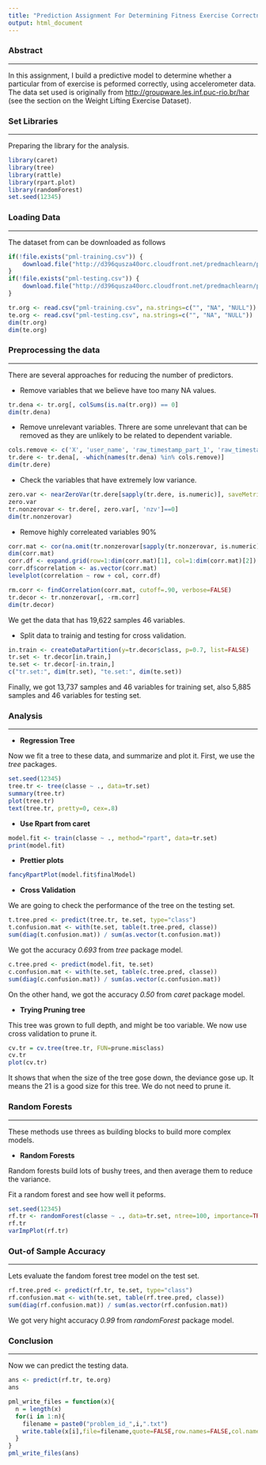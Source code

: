 ```yaml
---
title: "Prediction Assignment For Determining Fitness Exercise Correctness"
output: html_document
---
```


### Abstract

---

In this assignment, I build a predictive model to determine whether a particular from of exercise is peformed correctly, using accelerometer data. The data set used is originally from [http://groupware.les.inf.puc-rio.br/har](http://groupware.les.inf.puc-rio.br/har) (see the section on the Weight Lifting Exercise Dataset). 

### Set Libraries

---

Preparing the library for the analysis.

```r
library(caret)
library(tree)
library(rattle)
library(rpart.plot)
library(randomForest)
set.seed(12345)
```

### Loading Data

---

The dataset from can be downloaded as follows

```r
if(!file.exists("pml-training.csv")) {
    download.file("http://d396qusza40orc.cloudfront.net/predmachlearn/pml-training.csv", destfile="pml-training.csv")
}
if(!file.exists("pml-testing.csv")) {
    download.file("http://d396qusza40orc.cloudfront.net/predmachlearn/pml-testing.csv", destfile="pml-testing.csv")
}

tr.org <- read.csv("pml-training.csv", na.strings=c("", "NA", "NULL"))
te.org <- read.csv("pml-testing.csv", na.strings=c("", "NA", "NULL"))
dim(tr.org)
dim(te.org)
```

### Preprocessing the data

---


There are several approaches for reducing the number of predictors.

* Remove variables that we believe have too many NA values.

```r
tr.dena <- tr.org[, colSums(is.na(tr.org)) == 0]
dim(tr.dena)
```

* Remove unrelevant variables. Threre are some unrelevant that can be removed as they are unlikely to be related to dependent variable.

```r
cols.remove <- c('X', 'user_name', 'raw_timestamp_part_1', 'raw_timestamp_part_2', 'cvtd_timestamp', 'new_window', 'num_window')
tr.dere <- tr.dena[, -which(names(tr.dena) %in% cols.remove)]
dim(tr.dere)
```

* Check the variables that have extremely low variance.

```r
zero.var <- nearZeroVar(tr.dere[sapply(tr.dere, is.numeric)], saveMetrics=TRUE)
zero.var
tr.nonzerovar <- tr.dere[, zero.var[, 'nzv']==0]
dim(tr.nonzerovar)
```

* Remove highly correleated variables 90%

```r
corr.mat <- cor(na.omit(tr.nonzerovar[sapply(tr.nonzerovar, is.numeric)]))
dim(corr.mat)
corr.df <- expand.grid(row=1:dim(corr.mat)[1], col=1:dim(corr.mat)[2])
corr.df$correlation <- as.vector(corr.mat)
levelplot(correlation ~ row + col, corr.df)
```

```r
rm.corr <- findCorrelation(corr.mat, cutoff=.90, verbose=FALSE)
tr.decor <- tr.nonzerovar[, -rm.corr]
dim(tr.decor)
```

We get the data that has 19,622 samples 46 variables.

* Split data to trainig and testing for cross validation.

```r
in.train <- createDataPartition(y=tr.decor$class, p=0.7, list=FALSE)
tr.set <- tr.decor[in.train,]
te.set <- tr.decor[-in.train,]
c("tr.set:", dim(tr.set), "te.set:", dim(te.set))
```

Finally, we got 13,737 samples and 46 variables for training set, also 5,885 samples and 46 variables for testing set.

### Analysis

---

* **Regression Tree**

Now we fit a tree to these data, and summarize and plot it. First, we use the *tree* packages.

```r
set.seed(12345)
tree.tr <- tree(classe ~ ., data=tr.set)
summary(tree.tr)
plot(tree.tr)
text(tree.tr, pretty=0, cex=.8)
```

* **Use Rpart from caret**

```r
model.fit <- train(classe ~ ., method="rpart", data=tr.set)
print(model.fit)
```

* **Prettier plots**

```r
fancyRpartPlot(model.fit$finalModel)
```

* **Cross Validation**

We are going to check the performance of the tree on the testing set.

```r
t.tree.pred <- predict(tree.tr, te.set, type="class")
t.confusion.mat <- with(te.set, table(t.tree.pred, classe))
sum(diag(t.confusion.mat)) / sum(as.vector(t.confusion.mat))
```

We got the accuracy *0.693* from *tree* package model.

```r
c.tree.pred <- predict(model.fit, te.set)
c.confusion.mat <- with(te.set, table(c.tree.pred, classe))
sum(diag(c.confusion.mat)) / sum(as.vector(c.confusion.mat))
```

On the other hand, we got the accuracy *0.50* from *caret* package model.

* **Trying Pruning tree**

This tree was grown to full depth, and might be too variable. We now use cross validation to prune it.

```r
cv.tr = cv.tree(tree.tr, FUN=prune.misclass)
cv.tr
plot(cv.tr)
```

It shows that when the size of the tree gose down, the deviance gose up. It means the 21 is a good size for this tree. We do not need to prune it.

### Random Forests

---

These methods use threes as building blocks to build more complex models.

* **Random Forests**

Random forests build lots of bushy trees, and then average them to reduce the variance.

Fit a random forest and see how well it peforms.

```r
set.seed(12345)
rf.tr <- randomForest(classe ~ ., data=tr.set, ntree=100, importance=TRUE)
rf.tr
varImpPlot(rf.tr)
```

### Out-of Sample Accuracy

---

Lets evaluate the fandom forest tree model on the test set.

```r
rf.tree.pred <- predict(rf.tr, te.set, type="class")
rf.confusion.mat <- with(te.set, table(rf.tree.pred, classe))
sum(diag(rf.confusion.mat)) / sum(as.vector(rf.confusion.mat))
```

We got very hight accuracy *0.99* from *randomForest* package model.


### Conclusion

---

Now we can predict the testing data.

```r
ans <- predict(rf.tr, te.org)
ans
```

```r
pml_write_files = function(x){
  n = length(x)
  for(i in 1:n){
    filename = paste0("problem_id_",i,".txt")
    write.table(x[i],file=filename,quote=FALSE,row.names=FALSE,col.names=FALSE)
  }
}
pml_write_files(ans)
```

